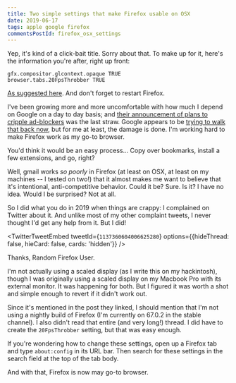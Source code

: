 ```yaml
---
title: Two simple settings that make Firefox usable on OSX
date: 2019-06-17
tags: apple google firefox
commentsPostId: firefox_osx_settings
---
```



Yep, it's kind of a click-bait title. Sorry about that. To make up for it, here's the information you're after, right up front:

```
gfx.compositor.glcontext.opaque TRUE
browser.tabs.20FpsThrobber TRUE
```

[As suggested here](https://bugzilla.mozilla.org/show_bug.cgi?id=1404042#c167). And don't forget to restart Firefox.

I've been growing more and more uncomfortable with how much I depend on Google on a day to day basis; and [their announcement of plans to cripple ad-blockers](https://www.zdnet.com/article/google-chrome-could-soon-kill-off-most-ad-blocker-extensions/) was the last straw. Google appears to be [trying to walk that back now](https://www.zdnet.com/article/google-promises-to-play-nice-with-ad-blockers-again/), but for me at least, the damage is done. I'm working hard to make Firefox work as my go-to browser.

You'd think it would be an easy process... Copy over bookmarks, install a few extensions, and go, right?

Well, gmail works _so poorly_ in Firefox (at least on OSX, at least on my machines -- I tested on two!) that it almost makes me want to believe that it's intentional, anti-competitive behavior. Could it be? Sure. Is it? I have no idea. Would I be surprised? Not at all.

So I did what you do in 2019 when things are crappy: I complained on Twitter about it. And unlike most of my other complaint tweets, I never thought I'd get any help from it. But I did!

<TwitterTweetEmbed tweetId={`1137360604006625280`} options={{hideThread: false, hieCard: false, cards: 'hidden'}} />

Thanks, Random Firefox User.

I'm not actually using a scaled display (as I write this on my hackintosh), though I was originally using a scaled display on my Macbook Pro with its external monitor. It was happening for both. But I figured it was worth a shot and simple enough to revert if it didn't work out.

Since it's mentioned in the post they linked, I should mention that I'm not using a nightly build of Firefox (I'm currently on 67.0.2 in the stable channel). I also didn't read that entire (and very long!) thread. I did have to create the `20FpsThrobber` setting, but that was easy enough.

If you're wondering how to change these settings, open up a Firefox tab and type `about:config` in its URL bar. Then search for these settings in the search field at the top of the tab body.

And with that, Firefox is now may go-to browser.
